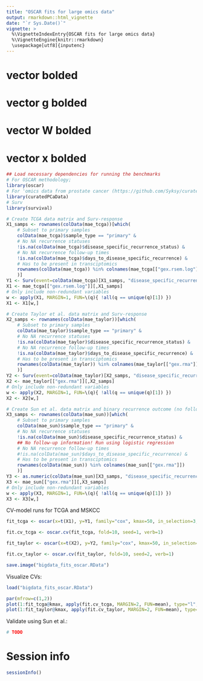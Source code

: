 ```yaml
---
title: "OSCAR fits for large omics data"
output: rmarkdown::html_vignette
date: "`r Sys.Date()`"
vignette: >
  %\VignetteIndexEntry{OSCAR fits for large omics data}
  %\VignetteEngine{knitr::rmarkdown}
  \usepackage[utf8]{inputenc}
---
```

\newcommand{\vertiii}[1]{{\left\vert\kern-0.25ex\left\vert\kern-0.25ex\left\vert #1 
    \right\vert\kern-0.25ex\right\vert\kern-0.25ex\right\vert}}
\newcommand{\bbeta}{\boldsymbol{\beta}}      # vector \beta bolded
\newcommand{\bg}{{\boldsymbol{g}}}           # vector g bolded
\newcommand{\bW}{{\boldsymbol{W}}}           # vector W bolded
\newcommand{\x}{{\boldsymbol{x}}}            # vector x bolded

```r
## Load necessary dependencies for running the benchmarks
# For OSCAR methodology; 
library(oscar)
# For 'omics data from prostate cancer (https://github.com/Syksy/curatedPCaData):
library(curatedPCaData)
# Surv
library(survival)
```

```r
# Create TCGA data matrix and Surv-response 
X1_samps <- rownames(colData(mae_tcga))[which(
	# Subset to primary samples
	colData(mae_tcga)$sample_type == "primary" & 
	# No NA recurrence statuses
	!is.na(colData(mae_tcga)$disease_specific_recurrence_status) & 
	# No NA recurrence follow-up times
	!is.na(colData(mae_tcga)$days_to_disease_specific_recurrence) &
	# Has to be present in transciptomics
	rownames(colData(mae_tcga)) %in% colnames(mae_tcga[["gex.rsem.log"]])
	)]
Y1 <- Surv(event=colData(mae_tcga)[X1_samps, "disease_specific_recurrence_status"], time=colData(mae_tcga)[X1_samps, "days_to_disease_specific_recurrence"])
X1 <- mae_tcga[["gex.rsem.log"]][,X1_samps]
# Only include non-redundant variables
w <- apply(X1, MARGIN=1, FUN=\(q){ !all(q == unique(q)[1]) })
X1 <- X1[w,]

```


```r
# Create Taylor et al. data matrix and Surv-response
X2_samps <- rownames(colData(mae_taylor))[which(
	# Subset to primary samples
	colData(mae_taylor)$sample_type == "primary" & 
	# No NA recurrence statuses
	!is.na(colData(mae_taylor)$disease_specific_recurrence_status) & 
	# No NA recurrence follow-up times
	!is.na(colData(mae_taylor)$days_to_disease_specific_recurrence) &
	# Has to be present in transciptomics
	rownames(colData(mae_taylor)) %in% colnames(mae_taylor[["gex.rma"]])
	)]
Y2 <- Surv(event=colData(mae_taylor)[X2_samps, "disease_specific_recurrence_status"], time=colData(mae_taylor)[X2_samps, "days_to_disease_specific_recurrence"])
X2 <- mae_taylor[["gex.rma"]][,X2_samps]
# Only include non-redundant variables
w <- apply(X2, MARGIN=1, FUN=\(q){ !all(q == unique(q)[1]) })
X2 <- X2[w,]

```


```r
# Create Sun et al. data matrix and binary recurrence outcome (no follow-up time available); use as validation
X3_samps <- rownames(colData(mae_sun))[which(
	# Subset to primary samples
	colData(mae_sun)$sample_type == "primary" & 
	# No NA recurrence statuses
	!is.na(colData(mae_sun)$disease_specific_recurrence_status) & 
	## No follow-up information! Run using logistic regression
	# No NA recurrence follow-up times
	#!is.na(colData(mae_sun)$days_to_disease_specific_recurrence) &
	# Has to be present in transciptomics
	rownames(colData(mae_sun)) %in% colnames(mae_sun[["gex.rma"]])
	)]
Y3 <- as.numeric(colData(mae_sun)[X3_samps, "disease_specific_recurrence_status"])
X3 <- mae_sun[["gex.rma"]][,X3_samps]
# Only include non-redundant variables
w <- apply(X3, MARGIN=1, FUN=\(q){ !all(q == unique(q)[1]) })
X3 <- X3[w,]

```

CV-model runs for TCGA and MSKCC

```r

fit_tcga <- oscar(x=t(X1), y=Y1, family="cox", kmax=50, in_selection=3, percentage=10^-4, solver="LMBM")

fit.cv_tcga <- oscar.cv(fit_tcga, fold=10, seed=1, verb=1)

fit_taylor <- oscar(x=t(X2), y=Y2, family="cox", kmax=50, in_selection=3, percentage=10^-4, solver="LMBM")

fit.cv_taylor <- oscar.cv(fit_taylor, fold=10, seed=2, verb=1)

save.image("bigdata_fits_oscar.RData")

```

Visualize CVs:

```r

load("bigdata_fits_oscar.RData")

par(mfrow=c(1,2))
plot(1:fit_tcga@kmax, apply(fit.cv_tcga, MARGIN=2, FUN=mean), type="l", xlab="Cardinality 'k'", ylab="Mean C-index over CV-folds", main="TCGA CV", ylim=c(0.6, 1.0))
plot(1:fit_taylor@kmax, apply(fit.cv_taylor, MARGIN=2, FUN=mean), type="l", xlab="Cardinality 'k'", ylab="Mean C-index over CV-folds", main="Taylor et al. CV", ylim=c(0.6, 1.0))

```

Validate using Sun et al.:

```r
# TODO
```

# Session info

```r
sessionInfo()
```


